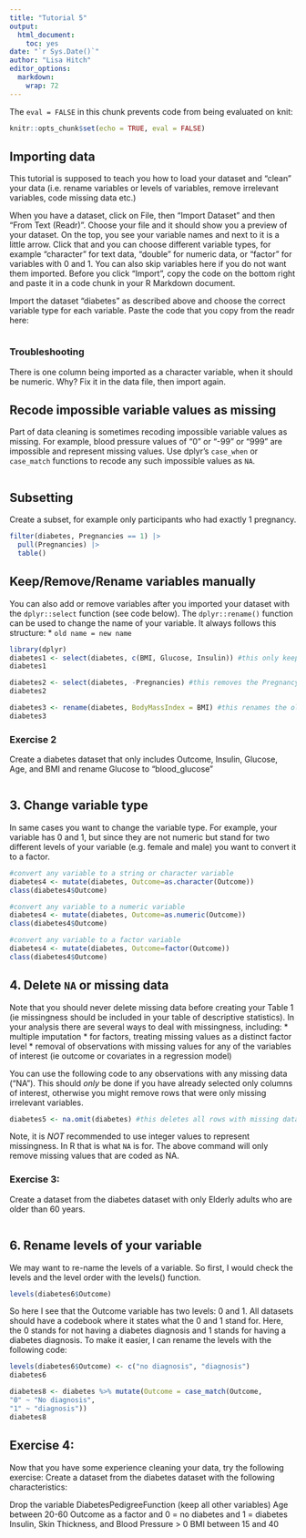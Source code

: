 ```yaml
---
title: "Tutorial 5"
output:
  html_document: 
    toc: yes
date: "`r Sys.Date()`"
author: "Lisa Hitch"
editor_options:
  markdown:
    wrap: 72
---
```


The `eval = FALSE` in this chunk prevents code from being evaluated on knit:

```r
knitr::opts_chunk$set(echo = TRUE, eval = FALSE)
```

## Importing data

This tutorial is supposed to teach you how to load your dataset and "clean" your data (i.e. rename variables or levels of variables, remove irrelevant variables, code missing data etc.)

When you have a dataset, click on File, then "Import Dataset" and then "From Text (Readr)". Choose your file and it should show you a preview of your dataset. On the top, you see your variable names and next to it is a little arrow. Click that and you can choose different variable types, for example "character" for text data, "double" for numeric data, or "factor" for variables with 0 and 1. You can also skip variables here if you do not want them imported. Before you click "Import", copy the code on the bottom right and paste it in a code chunk in your R Markdown document.

Import the dataset "diabetes" as described above and choose the correct variable type for each variable. Paste the code that you copy from the readr here:

```r

```

### Troubleshooting

There is one column being imported as a character variable, when it should be
numeric. Why? Fix it in the data file, then import again.


## Recode impossible variable values as missing
  
Part of data cleaning is sometimes recoding impossible variable values as missing.
For example, blood pressure values of "0" or "-99" or "999" are impossible and represent
missing values. Use dplyr's `case_when` or `case_match` functions to recode any 
such impossible values as `NA`.

```r

```


## Subsetting 

Create a subset, for example only participants who had exactly 1 pregnancy.

```r
filter(diabetes, Pregnancies == 1) |>
  pull(Pregnancies) |>
  table()
```
## Keep/Remove/Rename variables manually

You can also add or remove variables after you imported your dataset with the 
`dplyr::select` function (see code below). The `dplyr::rename()` function can be 
used to change the name of your variable. It always follows this structure: 
* `old name = new name`

```r
library(dplyr)
diabetes1 <- select(diabetes, c(BMI, Glucose, Insulin)) #this only keeps these three variables
diabetes1

diabetes2 <- select(diabetes, -Pregnancies) #this removes the Pregnancy variable
diabetes2

diabetes3 <- rename(diabetes, BodyMassIndex = BMI) #this renames the old variable "BMI" to "BodyMassIndex"
diabetes3


```

### Exercise 2

Create a diabetes dataset that only includes Outcome, Insulin, Glucose, Age, and BMI and rename Glucose to "blood_glucose"

```r

```

## 3. Change variable type

In same cases you want to change the variable type. For example, your variable 
has 0 and 1, but since they are not numeric but stand for two different levels 
of your variable (e.g. female and male) you want to convert it to a factor. 

```r
#convert any variable to a string or character variable
diabetes4 <- mutate(diabetes, Outcome=as.character(Outcome))
class(diabetes4$Outcome)

#convert any variable to a numeric variable
diabetes4 <- mutate(diabetes, Outcome=as.numeric(Outcome))
class(diabetes4$Outcome)

#convert any variable to a factor variable
diabetes4 <- mutate(diabetes, Outcome=factor(Outcome))
class(diabetes4$Outcome)
```

## 4. Delete `NA` or missing data

Note that you should never delete missing data before creating your Table 1
(ie missingness should be included in your table of descriptive statistics). 
In your analysis there are several ways to deal with missingness, including:
* multiple imputation
* for factors, treating missing values as a distinct factor level
* removal of observations with missing values for any of the variables of interest
(ie outcome or covariates in a regression model)

You can use the following code to any observations with any missing data ("NA"). 
This should _only_ be done if you have already selected only columns of interest,
otherwise you might remove rows that were only missing irrelevant variables.

```r
diabetes5 <- na.omit(diabetes) #this deletes all rows with missing data
```

Note, it is _NOT_ recommended to use integer values to represent missingness. In
R that is what `NA` is for. The above command will only remove missing values 
that are coded as NA.


### Exercise 3:
Create a dataset from the diabetes dataset with only Elderly adults who are older than 60 years.

```r

```

## 6. Rename levels of your variable
We may want to re-name the levels of a variable. So first, I would check the levels and the level order with the levels() function.

```r
levels(diabetes6$Outcome)
```
So here I see that the Outcome variable has two levels: 0 and 1. All datasets should have a codebook where it states what the 0 and 1 stand for. Here, the 0 stands for not having a diabetes diagnosis and 1 stands for having a diabetes diagnosis. To make it easier, I can rename the levels with the following code:

```r
levels(diabetes6$Outcome) <- c("no diagnosis", "diagnosis")
diabetes6

diabetes8 <- diabetes %>% mutate(Outcome = case_match(Outcome, 
"0" ~ "No diagnosis",
"1" ~ "diagnosis"))
diabetes8

```

## Exercise 4:
Now that you have some experience cleaning your data, try the following exercise:
Create a dataset from the diabetes dataset with the following characteristics:

Drop the variable DiabetesPedigreeFunction (keep all other variables)
Age between 20-60
Outcome as a factor and 0 = no diabetes and 1 = diabetes
Insulin, Skin Thickness, and Blood Pressure > 0
BMI between 15 and 40

```r

```



